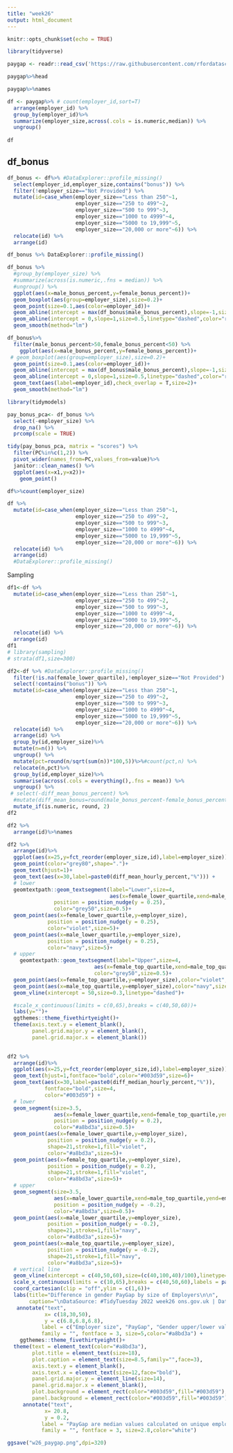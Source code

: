 ```yaml
---
title: "week26"
output: html_document
---
```


```r
knitr::opts_chunk$set(echo = TRUE)
```


```r
library(tidyverse)
```


```r
paygap <- readr::read_csv('https://raw.githubusercontent.com/rfordatascience/tidytuesday/master/data/2022/2022-06-28/paygap.csv')
```


```r
paygap%>%head
```

```r
paygap%>%names
```
```r
df <- paygap%>% # count(employer_id,sort=T)
  arrange(employer_id) %>%
  group_by(employer_id)%>%
  summarize(employer_size,across(.cols = is.numeric,median)) %>%
  ungroup()
  
df
```

## df_bonus

```r
df_bonus <- df%>% #DataExplorer::profile_missing()
  select(employer_id,employer_size,contains("bonus")) %>%
  filter(!employer_size=="Not Provided") %>%
  mutate(id=case_when(employer_size=="Less than 250"~1,
                      employer_size=="250 to 499"~2,
                      employer_size=="500 to 999"~3,
                      employer_size=="1000 to 4999"~4,
                      employer_size=="5000 to 19,999"~5,
                      employer_size=="20,000 or more"~6)) %>%
  relocate(id) %>%
  arrange(id)

df_bonus %>% DataExplorer::profile_missing()
```


```r
df_bonus %>%
  #group_by(employer_size) %>%
  #summarize(across(is.numeric,.fns = median)) %>%
  #ungroup() %>%
  ggplot(aes(x=male_bonus_percent,y=female_bonus_percent))+
  geom_boxplot(aes(group=employer_size),size=0.2)+ 
  geom_point(size=0.1,aes(color=employer_id))+
  geom_abline(intercept = max(df_bonus$male_bonus_percent),slope=-1,size=0.1,linetype="dashed")+
  geom_abline(intercept = 0,slope=1,size=0.5,linetype="dashed",color="red")+
  geom_smooth(method="lm")
```
```r
df_bonus%>%
  filter(male_bonus_percent>50,female_bonus_percent<50) %>%
    ggplot(aes(x=male_bonus_percent,y=female_bonus_percent))+
 # geom_boxplot(aes(group=employer_size),size=0.2)+ 
  geom_point(size=0.1,aes(color=employer_id))+
  geom_abline(intercept = max(df_bonus$male_bonus_percent),slope=-1,size=0.5,linetype="dashed")+
  geom_abline(intercept = 0,slope=1,size=0.5,linetype="dashed",color="red")+
  geom_text(aes(label=employer_id),check_overlap = T,size=2)+
  geom_smooth(method="lm")
```
```r
library(tidymodels)
```


```r
pay_bonus_pca<- df_bonus %>%
  select(-employer_size) %>%
  drop_na() %>%
  prcomp(scale = TRUE)

tidy(pay_bonus_pca, matrix = "scores") %>%
  filter(PC%in%c(1,2)) %>%
  pivot_wider(names_from=PC,values_from=value)%>%
  janitor::clean_names() %>%
  ggplot(aes(x=x1,y=x2))+
    geom_point()
```


```r
df%>%count(employer_size)
```




```r
df %>%
  mutate(id=case_when(employer_size=="Less than 250"~1,
                      employer_size=="250 to 499"~2,
                      employer_size=="500 to 999"~3,
                      employer_size=="1000 to 4999"~4,
                      employer_size=="5000 to 19,999"~5,
                      employer_size=="20,000 or more"~6)) %>%
  relocate(id) %>%
  arrange(id) 
  #DataExplorer::profile_missing()

```


Sampling
```r
df1<-df %>%
  mutate(id=case_when(employer_size=="Less than 250"~1,
                      employer_size=="250 to 499"~2,
                      employer_size=="500 to 999"~3,
                      employer_size=="1000 to 4999"~4,
                      employer_size=="5000 to 19,999"~5,
                      employer_size=="20,000 or more"~6)) %>%
  relocate(id) %>%
  arrange(id)
df1
# library(sampling)
# strata(df1,size=300)
```




```r
df2<-df %>% #DataExplorer::profile_missing()
  filter(!is.na(female_lower_quartile),!employer_size=="Not Provided") %>%
  select(!contains("bonus")) %>%
  mutate(id=case_when(employer_size=="Less than 250"~1,
                      employer_size=="250 to 499"~2,
                      employer_size=="500 to 999"~3,
                      employer_size=="1000 to 4999"~4,
                      employer_size=="5000 to 19,999"~5,
                      employer_size=="20,000 or more"~6)) %>%
  relocate(id) %>%
  arrange(id) %>%
  group_by(id,employer_size)%>%
  mutate(n=n()) %>%
  ungroup() %>%
  mutate(pct=round(n/sqrt(sum(n))*100,5))%>%#count(pct,n) %>%
  relocate(n,pct)%>%
  group_by(id,employer_size)%>%
  summarise(across(.cols = everything(),.fns = mean)) %>%
  ungroup() %>%
 # select(-diff_mean_bonus_percent) %>%
  #mutate(diff_mean_bonus=round(male_bonus_percent-female_bonus_percent,2)) %>%
  mutate_if(is.numeric, round, 2)
df2
```
```r
df2 %>%
  arrange(id)%>%names
```



```r
df2 %>%
  arrange(id)%>%
  ggplot(aes(x=25,y=fct_reorder(employer_size,id),label=employer_size))+
  geom_point(color="grey80",shape=".")+
  geom_text(hjust=1)+
  geom_text(aes(x=30,label=paste0(diff_mean_hourly_percent,"%"))) +
  # lower
  geomtextpath::geom_textsegment(label="Lower",size=4,
                                 aes(x=female_lower_quartile,xend=male_lower_quartile,yend=employer_size),
               position = position_nudge(y = 0.25),
               color="grey50",size=0.5)+
  geom_point(aes(x=female_lower_quartile,y=employer_size),
             position = position_nudge(y = 0.25),
             color="violet",size=5)+
  geom_point(aes(x=male_lower_quartile,y=employer_size),
             position = position_nudge(y = 0.25),
             color="navy",size=5)+
  # upper
    geomtextpath::geom_textsegment(label="Upper",size=4,
                            aes(x=female_top_quartile,xend=male_top_quartile,yend=employer_size),
                            color="grey50",size=0.5)+
  geom_point(aes(x=female_top_quartile,y=employer_size),color="violet",size=5)+
  geom_point(aes(x=male_top_quartile,y=employer_size),color="navy",size=5)+
  geom_vline(xintercept = 50,size=0.3,linetype="dashed")+

  #scale_x_continuous(limits = c(0,65),breaks = c(40,50,60))+
  labs(y="")+
  ggthemes::theme_fivethirtyeight()+
  theme(axis.text.y = element_blank(),
        panel.grid.major.y = element_blank(),
        panel.grid.major.x = element_blank())
  
```



```r
df2 %>%
  arrange(id)%>%
  ggplot(aes(x=25,y=fct_reorder(employer_size,id),label=employer_size))+
  geom_text(hjust=1,fontface="bold",color="#003d59",size=6)+
  geom_text(aes(x=30,label=paste0(diff_median_hourly_percent,"%")),
            fontface="bold",size=4,
            color="#003d59") +
  # lower
  geom_segment(size=3.5,
               aes(x=female_lower_quartile,xend=female_top_quartile,yend=employer_size),
               position = position_nudge(y = 0.2),
               color="#a8bd3a",size=0.5)+
  geom_point(aes(x=female_lower_quartile,y=employer_size),
             position = position_nudge(y = 0.2),
             shape=21,stroke=1,fill="violet",
             color="#a8bd3a",size=5)+
  geom_point(aes(x=female_top_quartile,y=employer_size),
             position = position_nudge(y = 0.2),
             shape=21,stroke=1,fill="violet",
             color="#a8bd3a",size=5)+
  # upper
  geom_segment(size=3.5,
               aes(x=male_lower_quartile,xend=male_top_quartile,yend=employer_size),
               position = position_nudge(y = -0.2),
               color="#a8bd3a",size=0.5)+
  geom_point(aes(x=male_lower_quartile,y=employer_size),
             position = position_nudge(y = -0.2),
             shape=21,stroke=1,fill="navy",
             color="#a8bd3a",size=5)+
  geom_point(aes(x=male_top_quartile,y=employer_size),
             position = position_nudge(y = -0.2),
             shape=21,stroke=1,fill="navy",
             color="#a8bd3a",size=5)+
  # vertical line
  geom_vline(xintercept = c(40,50,60),size=(c(40,100,40)/100),linetype="dashed",color="grey40")+
  scale_x_continuous(limits = c(10,65),breaks = c(40,50,60),labels = paste0(c(40,50,60),"K"))+
  coord_cartesian(clip = "off",ylim = c(1,6))+
  labs(title="Difference in gender PayGap by size of Employers\n\n",
       caption="\nDataSource: #TidyTuesday 2022 week26 ons.gov.uk | DataViz: Federica Gazzelloni (@fgazzelloni)")+
   annotate("text",
            x= c(18,30,50),
            y = c(6.8,6.8,6.8),
           label = c("Employer size", "PayGap", "Gender upper/lower values "),
           family = "", fontface = 3, size=5,color="#a8bd3a") +
    ggthemes::theme_fivethirtyeight()+
  theme(text = element_text(color="#a8bd3a"),
        plot.title = element_text(size=18),
        plot.caption = element_text(size=8.5,family="",face=3),
        axis.text.y = element_blank(),
        axis.text.x = element_text(size=12,face="bold"),
        panel.grid.major.y = element_line(size=14),
        panel.grid.major.x = element_blank(),
        plot.background = element_rect(color="#003d59",fill="#003d59"),
        panel.background = element_rect(color="#003d59",fill="#003d59"))+
     annotate("text",
            x= 20.8,
            y = 0.2,
           label = "PayGap are median values calculated on unique employer id\nfrom hourly pay(%) mean difference\nPink = Female | Blue = Male",
           family = "", fontface = 3, size=2.8,color="white") 
```

```r
ggsave("w26_paygap.png",dpi=320)
```






